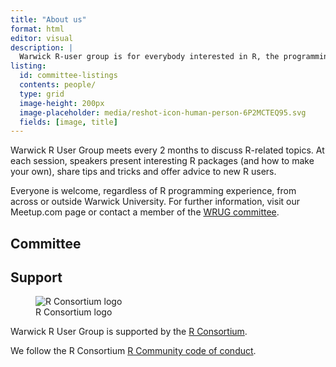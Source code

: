 ```yaml
---
title: "About us"
format: html
editor: visual
description: |
  Warwick R-user group is for everybody interested in R, the programming language for statistical computing, data science, visualisation and reproducible reporting.
listing:
  id: committee-listings
  contents: people/
  type: grid
  image-height: 200px
  image-placeholder: media/reshot-icon-human-person-6P2MCTEQ95.svg
  fields: [image, title]
---
```


Warwick R User Group meets every 2 months to discuss R-related topics. At each session, speakers present interesting R packages (and how to make your own), share tips and tricks and offer advice to new R users.

Everyone is welcome, regardless of R programming experience, from across or outside Warwick University. For further information, visit our Meetup.com page or contact a member of the [WRUG committee](#committee).

## Committee

::: {#committee-listings}
:::

## Support

![R Consortium logo](https://www.r-consortium.org/wp-content/uploads/sites/13/2016/09/RConsortium_Horizontal_Pantone.png)

Warwick R User Group is supported by the [R Consortium](https://www.r-consortium.org/).

We follow the R Consortium [R Community code of conduct](https://wiki.r-consortium.org/view/R_Consortium_and_the_R_Community_Code_of_Conduct).
